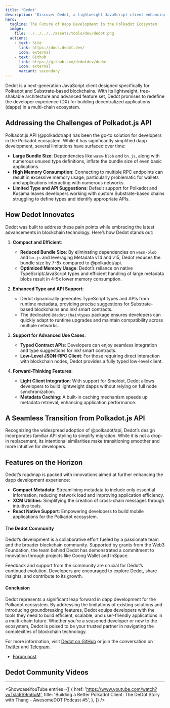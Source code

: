 ```yaml
---
title: 'Dedot'
description: 'Discover Dedot, a lightweight JavaScript client enhancing dapp development for Polkadot and Substrate-based blockchains.'
hero:
  tagline: The Future of Dapp Development in the Polkadot Ecosystem.
  image: 
    file: ../../../../assets/tools/dev/dedot.png
  actions:
    - text: Site
      link: https://docs.dedot.dev/
      icon: external
    - text: Github
      link: https://github.com/dedotdev/dedot
      icon: external
      variant: secondary
---
```



Dedot is a next-generation JavaScript client designed specifically for Polkadot and Substrate-based blockchains. With its lightweight, tree-shakable architecture and advanced feature set, Dedot promises to redefine the developer experience (DX) for building decentralized applications (dapps) in a multi-chain ecosystem.

## Addressing the Challenges of Polkadot.js API
Polkadot.js API (@polkadot/api) has been the go-to solution for developers in the Polkadot ecosystem. While it has significantly simplified dapp development, several limitations have surfaced over time:

- **Large Bundle Size**: Dependencies like `wasm-blob` and `bn.js`, along with numerous unused type definitions, inflate the bundle size of even basic applications.
- **High Memory Consumption**: Connecting to multiple RPC endpoints can result in excessive memory usage, particularly problematic for wallets and applications interacting with numerous networks.
- **Limited Type and API Suggestions**: Default support for Polkadot and Kusama leaves developers working with custom Substrate-based chains struggling to define types and identify appropriate APIs.

## How Dedot Innovates
Dedot was built to address these pain points while embracing the latest advancements in blockchain technology. Here’s how Dedot stands out:

1. **Compact and Efficient**:
   - **Reduced Bundle Size**: By eliminating dependencies on `wasm-blob` and `bn.js` and leveraging Metadata v14 and v15, Dedot reduces the bundle size by 7-8x compared to @polkadot/api.
   - **Optimized Memory Usage**: Dedot’s reliance on native TypeScript/JavaScript types and efficient handling of large metadata blobs result in 4-5x lower memory consumption.

2. **Enhanced Type and API Support**:
   - Dedot dynamically generates TypeScript types and APIs from runtime metadata, providing precise suggestions for Substrate-based blockchains and ink! smart contracts.
   - The dedicated `@dedot/chaintypes` package ensures developers can quickly adapt to runtime upgrades and maintain compatibility across multiple networks.

3. **Support for Advanced Use Cases**:
   - **Typed Contract APIs**: Developers can enjoy seamless integration and type suggestions for ink! smart contracts.
   - **Low-Level JSON-RPC Client**: For those requiring direct interaction with blockchain nodes, Dedot provides a fully typed low-level client.

4. **Forward-Thinking Features**:
   - **Light Client Integration**: With support for Smoldot, Dedot allows developers to build lightweight dapps without relying on full node synchronization.
   - **Metadata Caching**: A built-in caching mechanism speeds up metadata retrieval, enhancing application performance.

## A Seamless Transition from Polkadot.js API

Recognizing the widespread adoption of @polkadot/api, Dedot’s design incorporates familiar API styling to simplify migration. While it is not a drop-in replacement, its intentional similarities make transitioning smoother and more intuitive for developers.

## Features on the Horizon
Dedot’s roadmap is packed with innovations aimed at further enhancing the dapp development experience:

- **Compact Metadata**: Streamlining metadata to include only essential information, reducing network load and improving application efficiency.
- **XCM Utilities**: Simplifying the creation of cross-chain messages through intuitive tools.
- **React Native Support**: Empowering developers to build mobile applications for the Polkadot ecosystem.

#### The Dedot Community
Dedot’s development is a collaborative effort fueled by a passionate team and the broader blockchain community. Supported by grants from the Web3 Foundation, the team behind Dedot has demonstrated a commitment to innovation through projects like Coong Wallet and InSpace. 

Feedback and support from the community are crucial for Dedot’s continued evolution. Developers are encouraged to explore Dedot, share insights, and contribute to its growth.

#### Conclusion
Dedot represents a significant leap forward in dapp development for the Polkadot ecosystem. By addressing the limitations of existing solutions and introducing groundbreaking features, Dedot equips developers with the tools they need to build efficient, scalable, and user-friendly applications in a multi-chain future. Whether you’re a seasoned developer or new to the ecosystem, Dedot is poised to be your trusted partner in navigating the complexities of blockchain technology.

For more information, visit [Dedot on GitHub](https://github.com/dedotdev/dedot) or join the conversation on [Twitter](https://twitter.com/realsinzii) and [Telegram](https://t.me/realsinzii).

- [Forum post](https://forum.polkadot.network/t/introducing-dedot-a-delightful-javascript-client-for-polkadot-substrate-based-blockchains/8956)

## Dedot Community Videos
------------
<ShowcaseYouTube
  entries={[
             {
      href: 'https://www.youtube.com/watch?v=TslaRS9m6uM',
      title: 'Building a Better Polkadot Client: The DeDot Story with Thang - AwesomeDOT Podcast #5',
          },
  ]} />